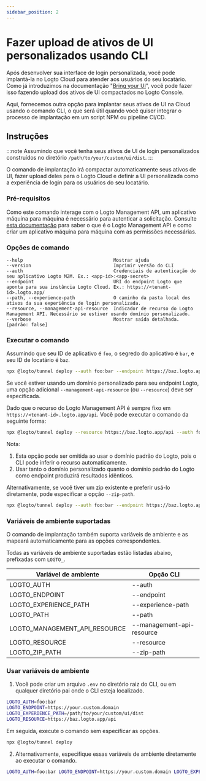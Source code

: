 ```yaml
---
sidebar_position: 2
---
```


# Fazer upload de ativos de UI personalizados usando CLI

Após desenvolver sua interface de login personalizada, você pode implantá-la no Logto Cloud para atender aos usuários do seu locatário. Como já introduzimos na documentação "[Bring your UI](/customization/bring-your-ui/)", você pode fazer isso fazendo upload dos ativos de UI compactados no Logto Console.

Aqui, fornecemos outra opção para implantar seus ativos de UI na Cloud usando o comando CLI, o que será útil quando você quiser integrar o processo de implantação em um script NPM ou pipeline CI/CD.

## Instruções

:::note
Assumindo que você tenha seus ativos de UI de login personalizados construídos no diretório `/path/to/your/custom/ui/dist`.
:::

O comando de implantação irá compactar automaticamente seus ativos de UI, fazer upload deles para o Logto Cloud e definir a UI personalizada como a experiência de login para os usuários do seu locatário.

### Pré-requisitos

Como este comando interage com o Logto Management API, um aplicativo máquina para máquina é necessário para autenticar a solicitação. Consulte [esta documentação](/integrate-logto/interact-with-management-api/) para saber o que é o Logto Management API e como criar um aplicativo máquina para máquina com as permissões necessárias.

### Opções de comando

```
--help                                 Mostrar ajuda
--version                              Imprimir versão do CLI
--auth                                 Credenciais de autenticação do seu aplicativo Logto M2M. Ex.: <app-id>:<app-secret>
--endpoint                             URI do endpoint Logto que aponta para sua instância Logto Cloud. Ex.: https://<tenant-id>.logto.app/
--path, --experience-path              O caminho da pasta local dos ativos da sua experiência de login personalizada.
--resource, --management-api-resource  Indicador de recurso do Logto Management API. Necessário se estiver usando domínio personalizado.
--verbose                              Mostrar saída detalhada. [padrão: false]
```

### Executar o comando

Assumindo que seu ID de aplicativo é `foo`, o segredo do aplicativo é `bar`, e seu ID de locatário é `baz`.

```bash
npx @logto/tunnel deploy --auth foo:bar --endpoint https://baz.logto.app --experience-path /path/to/your/custom/ui/dist
```

Se você estiver usando um domínio personalizado para seu endpoint Logto, uma opção adicional `--management-api-resource` (ou `--resource`) deve ser especificada.

Dado que o recurso do Logto Management API é sempre fixo em `https://<tenant-id>.logto.app/api`. Você pode executar o comando da seguinte forma:

```bash
npx @logto/tunnel deploy --resource https://baz.logto.app/api --auth foo:bar --endpoint https://your.custom.domain --experience-path /path/to/your/custom/ui/dist
```

Nota:

1. Esta opção pode ser omitida ao usar o domínio padrão do Logto, pois o CLI pode inferir o recurso automaticamente.
2. Usar tanto o domínio personalizado quanto o domínio padrão do Logto como endpoint produzirá resultados idênticos.

Alternativamente, se você tiver um zip existente e preferir usá-lo diretamente, pode especificar a opção `--zip-path`.

```bash
npx @logto/tunnel deploy --auth foo:bar --endpoint https://baz.logto.app --zip-path /path/to/your/custom/ui/dist.zip
```

### Variáveis de ambiente suportadas

O comando de implantação também suporta variáveis de ambiente e as mapeará automaticamente para as opções correspondentes.

Todas as variáveis de ambiente suportadas estão listadas abaixo, prefixadas com `LOGTO_`.

| Variável de ambiente          | Opção CLI                 |
| ----------------------------- | ------------------------- |
| LOGTO_AUTH                    | --auth                    |
| LOGTO_ENDPOINT                | --endpoint                |
| LOGTO_EXPERIENCE_PATH         | --experience-path         |
| LOGTO_PATH                    | --path                    |
| LOGTO_MANAGEMENT_API_RESOURCE | --management-api-resource |
| LOGTO_RESOURCE                | --resource                |
| LOGTO_ZIP_PATH                | --zip-path                |

### Usar variáveis de ambiente

1. Você pode criar um arquivo `.env` no diretório raiz do CLI, ou em qualquer diretório pai onde o CLI esteja localizado.

```bash title=".env"
LOGTO_AUTH=foo:bar
LOGTO_ENDPOINT=https://your.custom.domain
LOGTO_EXPERIENCE_PATH=/path/to/your/custom/ui/dist
LOGTO_RESOURCE=https://baz.logto.app/api
```

Em seguida, execute o comando sem especificar as opções.

```bash
npx @logto/tunnel deploy
```

2. Alternativamente, especifique essas variáveis de ambiente diretamente ao executar o comando.

```bash
LOGTO_AUTH=foo:bar LOGTO_ENDPOINT=https://your.custom.domain LOGTO_EXPERIENCE_PATH=/path/to/your/custom/ui/dist LOGTO_RESOURCE=https://baz.logto.app/api npx @logto/tunnel deploy
```
